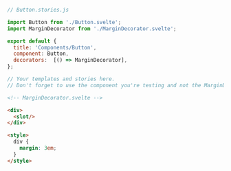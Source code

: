 ```js
// Button.stories.js

import Button from './Button.svelte';
import MarginDecorator from './MarginDecorator.svelte';

export default {
  title: 'Components/Button',
  component: Button,
  decorators:  [() => MarginDecorator],
};

// Your templates and stories here. 
// Don't forget to use the component you're testing and not the MarginDecorator component

```

```html
<!-- MarginDecorator.svelte -->

<div>
  <slot/>
</div>

<style>
  div { 
    margin: 3em;
  }
</style>
```